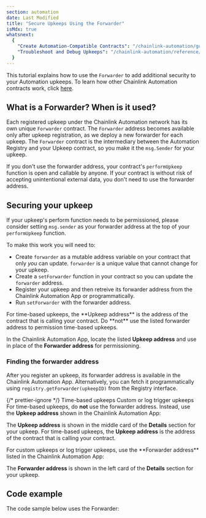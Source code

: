 ```yaml
---
section: automation
date: Last Modified
title: "Secure Upkeeps Using the Forwarder"
isMdx: true
whatsnext:
  {
    "Create Automation-Compatible Contracts": "/chainlink-automation/guides/compatible-contracts",
    "Troubleshoot and Debug Upkeeps": "/chainlink-automation/reference/debugging-errors",
  }
---
```



This tutorial explains how to use the `Forwarder` to add additional security to your Automation upkeeps. To learn how other Chainlink Automation contracts work, click [here](/chainlink-automation/reference/automation-contracts).

## What is a Forwarder? When is it used?

Each registered upkeep under the Chainlink Automation network has its own unique `Forwarder` contract. The `Forwarder` address becomes available only after upkeep registration, as we deploy a new forwarder for each upkeep. The `Forwarder` contract is the intermediary between the Automation Registry and your Upkeep contract, so you make it the `msg.Sender` for your upkeep.

If you don't use the forwarder address, your contract's `performUpkeep` function is open and callable by anyone. If your contract is without risk of accepting unintentional external data, you don't need to use the forwarder address.

## Securing your upkeep

If your upkeep's perform function needs to be permissioned, please consider setting `msg.sender` as your forwarder address at the top of your `performUpkeep` function.

To make this work you will need to:

- Create `forwarder` as a mutable address variable on your contract that only _you_ can update. `forwarder` is a unique value that cannot change for your upkeep.
- Create a `setForwarder` function in your contract so you can update the `forwarder` address.
- Register your upkeep and then retreive its forwarder address from the Chainlink Automation App or programmatically.
- Run `setForwarder` with the forwarder address.

<Aside type="caution" title="Permissioning for time-based upkeeps">
For time-based upkeeps, the **Upkeep address** is the address of the contract that is calling your contract. Do **not** use the listed forwarder address to permission time-based upkeeps.

In the Chainlink Automation App, locate the listed **Upkeep address** and use in place of the **Forwarder address** for permissioning.

</Aside>

### Finding the forwarder address

After you register an upkeep, its forwarder address is available in the Chainlink Automation App. Alternatively, you can fetch it programmatically using `registry.getForwarder(upkeepID)` from the Registry interface.

{/* prettier-ignore */}
<TabsContent sharedStore="upkeepType" client:visible>
<Fragment slot="tab.1">Time-based upkeeps</Fragment>
<Fragment slot="tab.2">Custom or log trigger upkeeps</Fragment>
<Fragment slot="panel.1">
For time-based upkeeps, do **not** use the forwarder address. Instead, use the **Upkeep address** shown in the Chainlink Automation App:
<ClickToZoom src="/images/automation/cron-upkeep-address.png" alt="Upkeep address in Chainlink Automation App" />

The **Upkeep address** is shown in the middle card of the **Details** section for your upkeep.
For time-based upkeeps, the **Upkeep address** is the address of the contract that is calling your contract.

</Fragment>
<Fragment slot="panel.2">
For custom upkeeps or log trigger upkeeps, use the **Forwarder address** listed in the Chainlink Automation App:
<ClickToZoom src="/images/automation/forwarder-address-ui.png" alt="Forwarder address in Chainlink Automation App" />

The **Forwarder address** is shown in the left card of the **Details** section for your upkeep.

</Fragment>
</TabsContent>

## Code example

The code sample below uses the Forwarder:

<CodeSample src="samples/Automation/CounterwForwarder.sol" />
